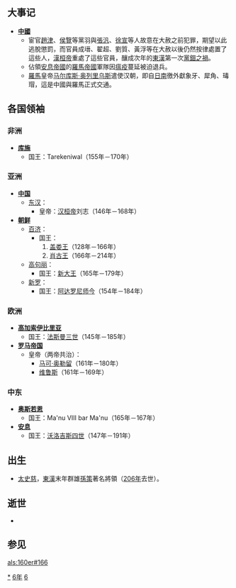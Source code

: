 {{yearTOC|166|东汉'''[[延熹|延熹]]九年'''}}

== 大事记 ==
* '''[[中国|中國]]'''
**宦官[[趙津|趙津]]、[[侯覽|侯覽]]等黨羽與[[張汎|張汎]]、[[徐宣|徐宣]]等人故意在大赦之前犯罪，期望以此逃脫懲罰，而官員成瑨、翟超、劉質、黃浮等在大赦以後仍然按律處置了這些人，[[漢桓帝|漢桓帝]]重處了這些官員，釀成次年的[[东汉|東漢]]第一次[[黨錮之禍|黨錮之禍]]。
**佔領[[安息帝國|安息帝國]]的[[羅馬帝國|羅馬帝國]]軍隊因[[瘟疫|瘟疫]]蔓延被迫退兵。
**[[罗马帝国|羅馬]]皇帝[[马尔库斯·奥列里乌斯|马尔库斯·奥列里乌斯]]遣使汉朝，即自[[日南|日南]]徼外獻象牙、犀角、瑇瑁，這是中國與羅馬正式交通。

== 各国领袖 ==
=== 非洲 ===
*'''[[库施|库施]]'''
**国王：Tarekeniwal（155年－170年）

=== 亚洲 ===
*'''[[中国|中国]]'''
**[[东汉|东汉]]：
***皇帝：[[汉桓帝|汉桓帝]]刘志（146年－168年）
*'''[[朝鲜民主主义人民共和国|朝鲜]]'''
**[[百濟|百济]]：
***国王：
***#[[盖娄王|盖娄王]]（128年－166年）
***#[[肖古王|肖古王]]（166年－214年）
**[[高句丽|高句丽]]：
***国王：[[新大王|新大王]]（165年－179年）
**[[新罗|新罗]]：
***国王：[[阿达罗尼师今|阿达罗尼师今]]（154年－184年）

=== 欧洲 ===
*'''[[高加索伊比利亞王國|高加索伊比里亚]]'''
**国王：[[法斯曼三世|法斯曼三世]]（145年－185年）
*'''[[羅馬帝國|罗马帝国]]'''
**皇帝（两帝共治）：
***[[馬爾庫斯·奧列里烏斯|马可·奥勒留]]（161年－180年）
***[[维鲁斯|维鲁斯]]（161年－169年）

=== 中东 ===
*'''[[奥斯若恩|奥斯若恩]]'''
**国王：Ma'nu VIII bar Ma'nu（165年－167年）
*'''[[安息_(国家)|安息]]''' 
**国王：[[沃洛吉斯四世|沃洛吉斯四世]]（147年－191年）

== 出生 ==
* [[太史慈|太史慈]]，[[东汉|東漢]]末年群雄[[孙策|孫策]]著名將領（[[206年|206年]]去世）。

== 逝世 ==
*

== 参见 ==
{{Wikisource year mention}}

[[Category:166年|*]]
[[Category:160年代|6年]]
[[Category:2世纪各年|6]]

[[als:160er#166|als:160er#166]]